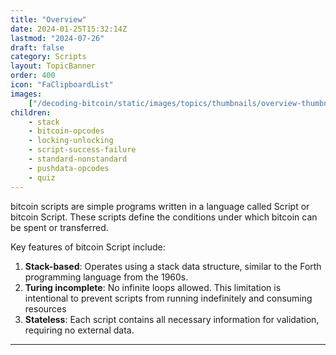 ```yaml
---
title: "Overview"
date: 2024-01-25T15:32:14Z
lastmod: "2024-07-26"
draft: false
category: Scripts
layout: TopicBanner
order: 400
icon: "FaClipboardList"
images:
    ["/decoding-bitcoin/static/images/topics/thumbnails/overview-thumbnail.webp"]
children:
    - stack
    - bitcoin-opcodes
    - locking-unlocking
    - script-success-failure
    - standard-nonstandard
    - pushdata-opcodes
    - quiz
---
```


bitcoin scripts are simple programs written in a language called Script or bitcoin Script. These scripts define the conditions under which bitcoin can be spent or transferred.

Key features of bitcoin Script include:

1. **Stack-based**: Operates using a stack data structure, similar to the Forth programming language from the 1960s.
2. **Turing incomplete**: No infinite loops allowed. This limitation is intentional to prevent scripts from running indefinitely and consuming resources
3. **Stateless**: Each script contains all necessary information for validation, requiring no external data.

<div className="dark:hidden w-full">
    <SvgDisplay
        src="/decoding-bitcoin/static/images/topics/overview/overview.gif"
        width="100%"
        height="auto"
        className="rounded-lg"
    />
</div>
<div className="hidden dark:block w-full">
    <SvgDisplay
        src="/decoding-bitcoin/static/images/topics/overview/overview.gif"
        width="100%"
        height="auto"
        className="rounded-lg"
    />
</div>

---
